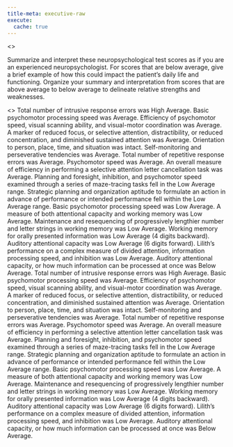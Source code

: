 ```yaml
---
title-meta: executive-raw
execute:
  cache: true
---
```


<<PROMPT>>

Summarize and interpret these neuropsychological test scores as if you are an experienced neuropsychologist. For scores that are below average, give a brief example of how this could impact the patient's daily life and functioning. Organize your summary and interpretation from scores that are above average to below average to delineate relative strengths and weaknesses.

<<START>>
Total number of intrusive response errors was High Average.
Basic psychomotor processing speed was Average.
Efficiency of psychomotor speed, visual scanning ability, and visual-motor coordination was Average.
A marker of reduced focus, or selective attention, distractibility, or reduced concentration, and diminished sustained attention was Average.
Orientation to person, place, time, and situation was intact.
Self-monitoring and perseverative tendencies was Average.
Total number of repetitive response errors was Average.
Psychomotor speed was Average.
An overall measure of efficiency in performing a selective attention letter cancellation task was Average.
Planning and foresight, inhibition, and psychomotor speed examined through a series of maze-tracing tasks fell in the Low Average range.
Strategic planning and organization aptitude to formulate an action in advance of performance or intended performance fell within the Low Average range.
Basic psychomotor processing speed was Low Average.
A measure of both attentional capacity and working memory was Low Average.
Maintenance and resequencing of progressively lengthier number and letter strings in working memory was Low Average.
Working memory for orally presented information was Low Average (4 digits backward).
Auditory attentional capacity was Low Average (6 digits forward).
Lilith's performance on a complex measure of divided attention, information processing speed, and inhibition was Low Average.
Auditory attentional capacity, or how much information can be processed at once was Below Average.
Total number of intrusive response errors was High Average.
Basic psychomotor processing speed was Average.
Efficiency of psychomotor speed, visual scanning ability, and visual-motor coordination was Average.
A marker of reduced focus, or selective attention, distractibility, or reduced concentration, and diminished sustained attention was Average.
Orientation to person, place, time, and situation was intact.
Self-monitoring and perseverative tendencies was Average.
Total number of repetitive response errors was Average.
Psychomotor speed was Average.
An overall measure of efficiency in performing a selective attention letter cancellation task was Average.
Planning and foresight, inhibition, and psychomotor speed examined through a series of maze-tracing tasks fell in the Low Average range.
Strategic planning and organization aptitude to formulate an action in advance of performance or intended performance fell within the Low Average range.
Basic psychomotor processing speed was Low Average.
A measure of both attentional capacity and working memory was Low Average.
Maintenance and resequencing of progressively lengthier number and letter strings in working memory was Low Average.
Working memory for orally presented information was Low Average (4 digits backward).
Auditory attentional capacity was Low Average (6 digits forward).
Lilith's performance on a complex measure of divided attention, information processing speed, and inhibition was Low Average.
Auditory attentional capacity, or how much information can be processed at once was Below Average.
